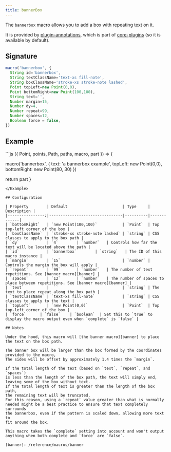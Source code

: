 ```yaml
---
title: bannerBox
---
```


The `bannerbox` macro allows you to add a box with repeating text on it.

It is provided by [plugin-annotations](/reference/plugins/annotations), which is
part of [core-plugins](/reference/plugins/core) (so it is available by default).

## Signature

```js
macro('bannerbox', {
  String id='bannerbox',
  String textClassName='text-xs fill-note',
  String boxClassName='stroke-xs stroke-note lashed',
  Point topLeft=new Point(0,0),
  Point bottomRight=new Point(100,100),
  String text='',
  Number margin=15,
  Number dy=4,
  Number repeat=99,
  Number spaces=12,
  Boolean force = false,
})
```

## Example

<Example caption="Example of the bannerbox macro">
```js
({ Point, points, Path, paths, macro, part }) => {

  macro('bannerbox', {
    text: 'a bannerbox example',
    topLeft: new Point(0,0),
    bottomRight: new Point(80, 30)
  })

  return part
}
```
</Example>

## Configuration

| Property        | Default                        | Type     | Description |
|----------------:|--------------------------------|----------|-------------|
| `bottomRight`   | `new Point(100,100)`           | `Point`  | Top top-left corner of the box |
| `boxClassName`  | `stroke-xs stroke-note lashed` | `string` | CSS classes to apply to the box path |
| `dy`            | `4`        | `number`   | Controls how far the text will be located above the path |
| `id`            | `bannerbox`        | `string`   | The ID of this macro instance |
| `margin`        | `15`                           | `number` | Controls the margin the box will apply |
| `repeat`        | `99`       | `number`   | The number of text repetitions. See [banner macro][banner] |
| `spaces`        | `12`       | `number`   | The number of spaces to place between repetitions. See [banner macro][banner] |
| `text`          |  ``                            | `string` | The text to place repeat along the box path |
| `textClassName` | `text-xs fill-note`            | `string` | CSS classes to apply to the text |
| `topLeft`       | `new Point(0,0)`               | `Point`  | Top top-left corner of the box |
| `force`      | `false`    | `boolean`  | Set this to `true` to display the macro output even when `complete` is `false` |

## Notes

Under the hood, this macro will [the banner macro][banner] to place the text on the box path.

The banner box will be larger than the box formed by the coordinates
provided to the macro,
The sides will be offset by approximately 1.4 times the `margin`.

If the total length of the text (based on `text`, `repeat`, and `spaces`)
is less than the length of the box path, the text will simply end,
leaving some of the box without text.
If the total length of text is greater than the length of the box path,
the remaining text will be truncated.
For this reason, using a `repeat` value greater than what is normally
needed might be a best practice to ensure that text completely surrounds
the bannerbox, even if the pattern is scaled down, allowing more text to
fit around the box.

This macro takes the `complete` setting into account and won't output anything when both complete and `force` are `false`.

[banner]: /reference/macros/banner

